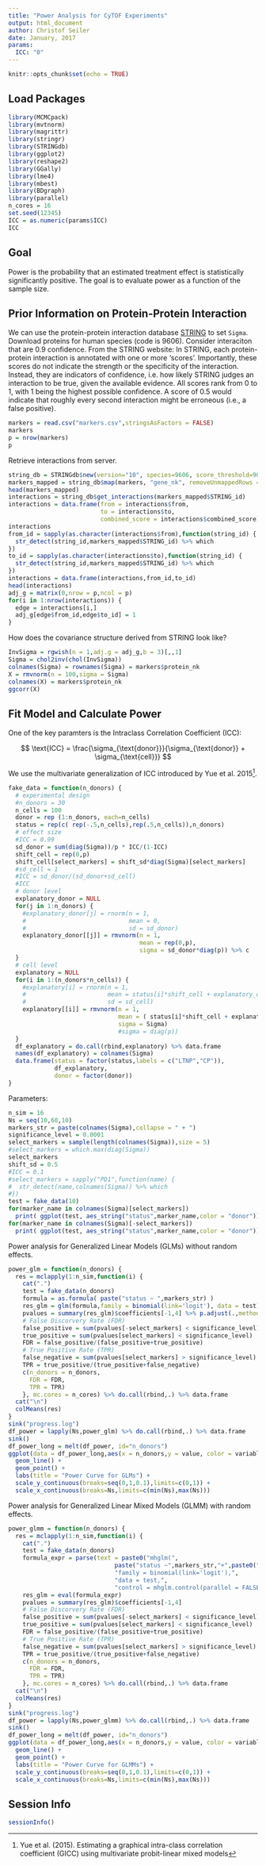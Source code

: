 ```yaml
---
title: "Power Analysis for CyTOF Experiments"
output: html_document
author: Christof Seiler
date: January, 2017
params:
  ICC: "0"
---
```


```r
knitr::opts_chunk$set(echo = TRUE)
```

## Load Packages

```r
library(MCMCpack)
library(mvtnorm)
library(magrittr)
library(stringr)
library(STRINGdb)
library(ggplot2)
library(reshape2)
library(GGally)
library(lme4)
library(mbest)
library(BDgraph)
library(parallel)
n_cores = 16
set.seed(12345)
ICC = as.numeric(params$ICC)
ICC
```

## Goal

Power is the probability that an estimated treatment effect is statistically significantly positive. The goal is to evaluate power as a function of the sample size.

## Prior Information on Protein-Protein Interaction

We can use the protein-protein interaction database [STRING](http://string-db.org/) to set ``Sigma``. Download proteins for human species (code is 9606). Consider interaciton that are 0.9 confidence. From the STRING website: In STRING, each protein-protein interaction is annotated with one or more 'scores'. Importantly, these scores do not indicate the strength or the specificity of the interaction. Instead, they are indicators of confidence, i.e. how likely STRING judges an interaction to be true, given the available evidence. All scores rank from 0 to 1, with 1 being the highest possible confidence. A score of 0.5 would indicate that roughly every second interaction might be erroneous (i.e., a false positive).

```r
markers = read.csv("markers.csv",stringsAsFactors = FALSE)
markers
p = nrow(markers)
p
```

Retrieve interactions from server.

```r
string_db = STRINGdb$new(version="10", species=9606, score_threshold=900, input_directory="")
markers_mapped = string_db$map(markers, "gene_nk", removeUnmappedRows = FALSE)
head(markers_mapped)
interactions = string_db$get_interactions(markers_mapped$STRING_id)
interactions = data.frame(from = interactions$from,
                          to = interactions$to,
                          combined_score = interactions$combined_score)
interactions
from_id = sapply(as.character(interactions$from),function(string_id) {
  str_detect(string_id,markers_mapped$STRING_id) %>% which
})
to_id = sapply(as.character(interactions$to),function(string_id) {
  str_detect(string_id,markers_mapped$STRING_id) %>% which
})
interactions = data.frame(interactions,from_id,to_id)
head(interactions)
adj_g = matrix(0,nrow = p,ncol = p)
for(i in 1:nrow(interactions)) {
  edge = interactions[i,]
  adj_g[edge$from_id,edge$to_id] = 1
}
```

How does the covariance structure derived from STRING look like?

```r
InvSigma = rgwish(n = 1,adj.g = adj_g,b = 3)[,,1]
Sigma = chol2inv(chol(InvSigma))
colnames(Sigma) = rownames(Sigma) = markers$protein_nk
X = rmvnorm(n = 100,sigma = Sigma)
colnames(X) = markers$protein_nk
ggcorr(X)
```

## Fit Model and Calculate Power

One of the key paramters is the Intraclass Correlation Coefficient (ICC):

$$ \text{ICC} = \frac{\sigma_{\text{donor}}}{\sigma_{\text{donor}} + \sigma_{\text{cell}}} $$

We use the multivariate generalization of ICC introduced by Yue et al. 2015[^1].

```r
fake_data = function(n_donors) {
  # experimental design
  #n_donors = 30
  n_cells = 100
  donor = rep (1:n_donors, each=n_cells)
  status = rep(c( rep(-.5,n_cells),rep(.5,n_cells)),n_donors)
  # effect size
  #ICC = 0.99
  sd_donor = sum(diag(Sigma))/p * ICC/(1-ICC)
  shift_cell = rep(0,p)
  shift_cell[select_markers] = shift_sd*diag(Sigma)[select_markers]
  #sd_cell = 1
  #ICC = sd_donor/(sd_donor+sd_cell)
  #ICC
  # donor level
  explanatory_donor = NULL
  for(j in 1:n_donors) {
    #explanatory_donor[j] = rnorm(n = 1,
    #                             mean = 0,
    #                             sd = sd_donor)
    explanatory_donor[[j]] = rmvnorm(n = 1,
                                     mean = rep(0,p),
                                     sigma = sd_donor*diag(p)) %>% c
  }
  # cell level
  explanatory = NULL
  for(i in 1:(n_donors*n_cells)) {
    #explanatory[i] = rnorm(n = 1,
    #                       mean = status[i]*shift_cell + explanatory_donor[donor[i]],
    #                       sd = sd_cell)
    explanatory[[i]] = rmvnorm(n = 1,
                               mean = ( status[i]*shift_cell + explanatory_donor[[donor[i]]] ) %>% c,
                               sigma = Sigma)
                               #sigma = diag(p))
  }
  df_explanatory = do.call(rbind,explanatory) %>% data.frame
  names(df_explanatory) = colnames(Sigma)
  data.frame(status = factor(status,labels = c("LTNP","CP")),
             df_explanatory,
             donor = factor(donor))
}
```

Parameters:

```r
n_sim = 16
Ns = seq(10,60,10)
markers_str = paste(colnames(Sigma),collapse = " + ")
significance_level = 0.0001
select_markers = sample(length(colnames(Sigma)),size = 5)
#select_markers = which.max(diag(Sigma))
select_markers
shift_sd = 0.5
#ICC = 0.1
#select_markers = sapply("PD1",function(name) {
#  str_detect(name,colnames(Sigma)) %>% which
#})
test = fake_data(10)
for(marker_name in colnames(Sigma)[select_markers]) 
  print( ggplot(test, aes_string("status",marker_name,color = "donor")) + geom_boxplot() )
for(marker_name in colnames(Sigma)[-select_markers]) 
  print( ggplot(test, aes_string("status",marker_name,color = "donor")) + geom_boxplot() )
```

Power analysis for Generalized Linear Models (GLMs) without random effects.

```r
power_glm = function(n_donors) {
  res = mclapply(1:n_sim,function(i) {
    cat(".")
    test = fake_data(n_donors)
    formula = as.formula( paste("status ~ ",markers_str) )
    res_glm = glm(formula,family = binomial(link='logit'), data = test)
    pvalues = summary(res_glm)$coefficients[-1,4] %>% p.adjust(.,method = "BH")
    # False Discorvery Rate (FDR)
    false_positive = sum(pvalues[-select_markers] < significance_level)
    true_positive = sum(pvalues[select_markers] < significance_level)
    FDR = false_positive/(false_positive+true_positive)
    # True Positive Rate (TPR)
    false_negative = sum(pvalues[select_markers] > significance_level)
    TPR = true_positive/(true_positive+false_negative)
    c(n_donors = n_donors,
      FDR = FDR,
      TPR = TPR)
    }, mc.cores = n_cores) %>% do.call(rbind,.) %>% data.frame
  cat("\n")
  colMeans(res)
}
sink("progress.log")
df_power = lapply(Ns,power_glm) %>% do.call(rbind,.) %>% data.frame
sink()
df_power_long = melt(df_power, id="n_donors")
ggplot(data = df_power_long,aes(x = n_donors,y = value, color = variable)) + 
  geom_line() + 
  geom_point() +
  labs(title = "Power Curve for GLMs") +
  scale_y_continuous(breaks=seq(0,1,0.1),limits=c(0,1)) + 
  scale_x_continuous(breaks=Ns,limits=c(min(Ns),max(Ns)))
```

Power analysis for Generalized Linear Mixed Models (GLMM) with random effects.

```r
power_glmm = function(n_donors) {
  res = mclapply(1:n_sim,function(i) {
    cat(".")
    test = fake_data(n_donors)
    formula_expr = parse(text = paste0("mhglm(",
                              paste("status ~",markers_str,"+",paste0("(",markers_str," | donor),")),
                              "family = binomial(link='logit'),",
                              "data = test,",
                              "control = mhglm.control(parallel = FALSE,fit.method = 'firthglm.fit'))"))
    res_glm = eval(formula_expr)
    pvalues = summary(res_glm)$coefficients[-1,4]
    # False Discorvery Rate (FDR)
    false_positive = sum(pvalues[-select_markers] < significance_level)
    true_positive = sum(pvalues[select_markers] < significance_level)
    FDR = false_positive/(false_positive+true_positive)
    # True Positive Rate (TPR)
    false_negative = sum(pvalues[select_markers] > significance_level)
    TPR = true_positive/(true_positive+false_negative)
    c(n_donors = n_donors,
      FDR = FDR,
      TPR = TPR)
    }, mc.cores = n_cores) %>% do.call(rbind,.) %>% data.frame
  cat("\n")
  colMeans(res)
}
sink("progress.log")
df_power = lapply(Ns,power_glmm) %>% do.call(rbind,.) %>% data.frame
sink()
df_power_long = melt(df_power, id="n_donors")
ggplot(data = df_power_long,aes(x = n_donors,y = value, color = variable)) + 
  geom_line() + 
  geom_point() +
  labs(title = "Power Curve for GLMMs") +
  scale_y_continuous(breaks=seq(0,1,0.1),limits=c(0,1)) +
  scale_x_continuous(breaks=Ns,limits=c(min(Ns),max(Ns)))
```

## Session Info

```r
sessionInfo()
```

[^1]: Yue et al. (2015). Estimating a graphical intra-class correlation coefficient (GICC) using multivariate probit-linear mixed models
